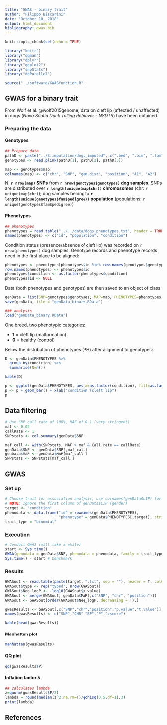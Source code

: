 ```yaml
---
title: "GWAS - binary trait"
author: "Filippo Biscarini"
date: "October 10, 2018"
output: html_document
bibliography: gwas.bib
---
```


```r
knitr::opts_chunk$set(echo = TRUE)

library("knitr")
library("qqman")
library("dplyr")
library("ggplot2")
library("snpStats")
library("doParallel")

source("../software/GWASfunction.R")
```

## GWAS for a binary trait

From Wolf et al. @wolf2015genome, data on cleft lip (affected / unaffected) in dogs (*Nova Scotia Duck Tolling Retriever - NSDTR*) have been obtained.

### Preparing the data

#### Genotypes

```r
## Prepare data
pathD <- paste("../3.imputation/dogs_imputed", c(".bed", ".bim", ".fam"), sep = "")
genotypes <- read.plink(pathD[1], pathD[2], pathD[3])

map <- genotypes$map
colnames(map) <- c("chr", "SNP", "gen.dist", "position", "A1", "A2")
```

N. **`r nrow(map)` SNPs** from **`r nrow(genotypes$genotypes)` dog samples**. SNPs are distributed over **`r length(unique(map$chr))` chromosomes** (chr: `r unique(map$chr)`); dog samples belong to **`r length(unique(genotypes$fam$pedigree))` population** (populations: `r unique(genotypes$fam$pedigree)`)

#### Phenotypes

```r
## phenotypes
phenotypes = read.table("../../data/dogs_phenotypes.txt", header = TRUE)
names(phenotypes) <- c("id", "population", "condition")
```

Condition status (presence/absence of cleft lip) was recorded on `r nrow(phenotypes)` dog samples. Genotype records and phenotype records need in the first place to be aligned:

```r
phenotypes <- phenotypes[phenotypes$id %in% row.names(genotypes$genotypes),]
row.names(phenotypes) <- phenotypes$id
phenotypes$condition <- as.factor(phenotypes$condition)
phenotypes$id <- NULL
```

Data (both phenotypes and genotypes) are then saved to an object of class

```r
genData = list(SNP=genotypes$genotypes, MAP=map, PHENOTYPES=phenotypes)
save(genData, file = "genData_binary.RData")

### analysis
load("genData_binary.RData")
```

One breed, two phenotypic categories:

- **1** = cleft lip (malformation)
- **0** = healthy (control)

Below the distribution of phenotypes (PH) after alignment to genotypes:

```r
D <- genData$PHENOTYPES %>%
  group_by(condition) %>%
  summarise(N=n())

kable(D)
```

```r
p <- ggplot(genData$PHENOTYPES, aes(x=as.factor(condition), fill=as.factor(condition)))
p <- p + geom_bar() + xlab("condition (cleft lip")
p
```

## Data filtering

```r
# Use SNP call rate of 100%, MAF of 0.1 (very stringent)
maf <- 0.05
callRate <- 1
SNPstats <- col.summary(genData$SNP)

maf_call <- with(SNPstats, MAF > maf & Call.rate == callRate)
genData$SNP <- genData$SNP[,maf_call]
genData$MAP <- genData$MAP[maf_call,]
SNPstats <- SNPstats[maf_call,]
```

## GWAS

### Set up

```r
# Choose trait for association analysis, use colnames(genData$LIP) for listing
# NOTE: Ignore the first column of genData$LIP (gender)
target <- "condition"
phenodata <- data.frame("id" = rownames(genData$PHENOTYPES),
                        "phenotype" = genData$PHENOTYPES[,target], stringsAsFactors = F)
trait_type = "binomial"
```

### Execution

```r
# Conduct GWAS (will take a while)
start <- Sys.time()
GWAA(genodata = genData$SNP, phenodata = phenodata, family = trait_type, filename = paste(target, ".txt", sep = ""))
Sys.time() - start # benchmark
```

### Results

```r
GWASout <- read.table(paste(target, ".txt", sep = ""), header = T, colClasses = c("character", rep("numeric",4)), dec=".")
GWASout$type <- rep("typed", nrow(GWASout))
GWASout$Neg_logP <- -log10(GWASout$p.value)
GWASout <- merge(GWASout, genData$MAP[,c("SNP", "chr", "position")])
GWASout <- GWASout[order(GWASout$Neg_logP, decreasing = T),]

gwasResults <- GWASout[,c("SNP","chr","position","p.value","t.value")]
names(gwasResults) <- c("SNP","CHR","BP","P","zscore")

kable(head(gwasResults))
```

#### Manhattan plot

```r
manhattan(gwasResults)
```

#### QQ plot

```r
qq(gwasResults$P)
```

#### Inflation factor $\lambda$

```r
## calculates lambda
z=qnorm(gwasResults$P/2)
lambda = round(median(z^2,na.rm=T)/qchisq(0.5,df=1),3)
print(lambda)
```



## References

